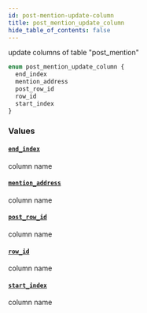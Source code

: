 ```yaml
---
id: post-mention-update-column
title: post_mention_update_column
hide_table_of_contents: false
---
```


update columns of table "post_mention"

```graphql
enum post_mention_update_column {
  end_index
  mention_address
  post_row_id
  row_id
  start_index
}
```

### Values

#### [`end_index`](#)

column name

#### [`mention_address`](#)

column name

#### [`post_row_id`](#)

column name

#### [`row_id`](#)

column name

#### [`start_index`](#)

column name
